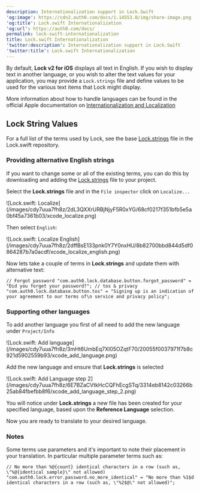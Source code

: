 ```yaml
---
description: Internationalization support in Lock.Swift
'og:image': https://cdn2.auth0.com/docs/1.14553.0/img/share-image.png
'og:title': Lock.swift Internationalization
'og:url': https://auth0.com/docs/
permalink: lock-swift-internationalization
title: Lock.swift Internationalization
'twitter:description': Internationalization support in Lock.Swift
'twitter:title': Lock.swift Internationalization
---
```

By default, **Lock v2 for iOS** displays all text in English. If you wish to display text in another language, or you wish to alter the text values for your application, you may provide a `Lock.strings` file and define values to be used for the various text items that Lock might display.

More information about how to handle languages can be found in the official Apple documentation on [Internationalization and Localization](https://developer.apple.com/library/content/documentation/MacOSX/Conceptual/BPInternational/Introduction/Introduction.html#//apple_ref/doc/uid/10000171i-CH1-SW1)

## Lock String Values

For a full list of the terms used by Lock, see the base [Lock.strings](https://raw.githubusercontent.com/auth0/Lock.swift/master/Lock/Base.lproj/Lock.strings) file in the Lock.swift repository.

### Providing alternative English strings

If you want to change some or all of the existing terms, you can do this by downloading and adding the [Lock.strings](https://raw.githubusercontent.com/auth0/Lock.swift/master/Lock/Base.lproj/Lock.strings) file to your project.

Select the **Lock.strings** file and in the `File inspector` click on `Localize...`

<Frame>![Lock.swift: Localize](/images/cdy7uua7fh8z/2dL3QXXrURBjNjyF5R0xYG/68cf0217f351bfb5e5a0bf45a7361b03/xcode_localize.png)</Frame>

Then select `English`:

<Frame>![Lock.swift: Localize English](/images/cdy7uua7fh8z/2dffBsE133pnk0Y7Y0nxHU/8b82700bbd844d5df0864287b7a0acdf/xcode_localize_english.png)</Frame>

Now lets take a couple of terms in **Lock.strings** and update them with alternative text:

`// Forgot password
"com.auth0.lock.database.button.forgot_password" = "Did you forget your password?";
// tos & privacy
"com.auth0.lock.database.button.tos" = "Signing up is an indication of your agreement to our terms of\n service and privacy policy";`

### Supporting other languages

To add another language you first of all need to add the new language under `Project/Info`

<Frame>![Lock.swift: Add language](/images/cdy7uua7fh8z/3mHt6UmbEq7Xl05OZqtF70/20055f0037971f7b8c921d5902559b93/xcode_add_language.png)</Frame>

Add the new language and ensure that **Lock.strings** is selected

<Frame>![Lock.swift: Add Language step 2](/images/cdy7uua7fh8z/6E7BZaCVtkHcCQFhEcgSTq/3314eb8142c03266b25ab84fbefbb8f6/xcode_add_language_step_2.png)</Frame>

You will notice under **Lock.strings** a new file has been created for your specified language, based upon the **Reference Language** selection.

Now you are ready to translate to your desired language.

### Notes

Some terms use parameters and it's important to note their placement in your translation. In particular multiple parameter terms such as:

`// No more than %@{count} identical characters in a row (such as, \"%@{identical sample}\" not allowed)
"com.auth0.lock.error.password.no_more_identical" = "No more than %1$d identical characters in a row (such as, \"%2$@\" not allowed)";`